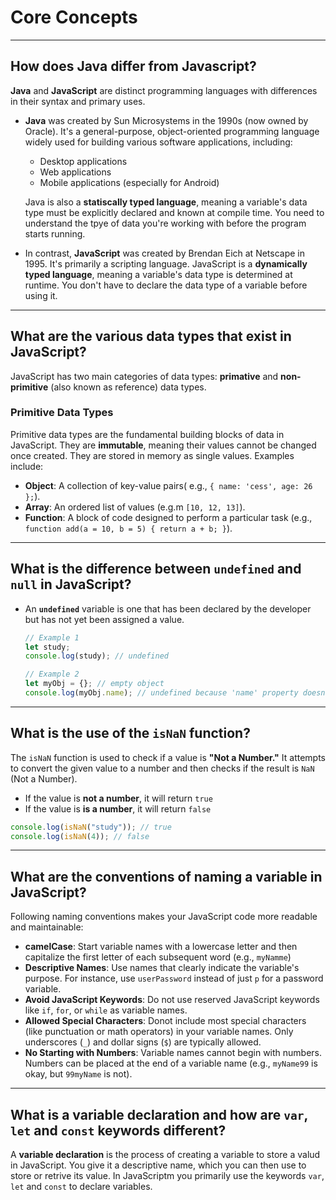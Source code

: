 # Core Concepts

---

## How does Java differ from Javascript?

**Java** and **JavaScript** are distinct programming languages with differences in their syntax and primary uses.

* **Java** was created by Sun Microsystems in the 1990s (now owned by Oracle). It's a general-purpose, object-oriented programming language widely used for building various software applications, including:
  * Desktop applications
  * Web applications
  * Mobile applications (especially for Android)

  Java is also a **statiscally typed language**, meaning a variable's data type must be explicitly declared and known at compile time. You need to understand the tpye of data you're working with before the program starts running.

* In contrast, **JavaScript** was created by Brendan Eich at Netscape in 1995. It's primarily a scripting language. JavaScript is a **dynamically typed language**, meaning a variable's data type is determined at runtime. You don't have to declare the data type of a variable before using it.

---

## What are the various data types that exist in JavaScript?

JavaScript has two main categories of data types: **primative** and **non-primitive** (also known as reference) data types.

### Primitive Data Types

Primitive data types are the fundamental building blocks of data in JavaScript. They are **immutable**, meaning their values cannot be changed once created. They are stored in memory as single values. Examples include:

* **Object**: A collection of key-value pairs( e.g., `{ name: 'cess', age: 26 };`).
* **Array**: An ordered list of values (e.g.m `[10, 12, 13]`).
* **Function**: A block of code designed to perform a particular task (e.g., `function add(a = 10, b = 5) { return a + b; }`).

---

## What is the difference between `undefined` and `null` in JavaScript?

* An **`undefined`** variable is one that has been declared by the developer but has not yet been assigned a value.

  ```javascript
  // Example 1
  let study;
  console.log(study); // undefined

  // Example 2
  let myObj = {}; // empty object
  console.log(myObj.name); // undefined because 'name' property doesn't exists
  ```

---

## What is the use of the `isNaN` function?

The `isNaN` function is used to check if a value is **"Not a Number."** It attempts to convert the given value to a number and then checks if the result is `NaN` (Not a Number).

* If the value is **not a number**, it will return `true`
* If the value is **is a number**, it will return `false`

```javascript
console.log(isNaN("study")); // true
console.log(isNaN(4)); // false
```

---

## What are the conventions of naming a variable in JavaScript?

Following naming conventions makes your JavaScript code more readable and maintainable:
  - **camelCase**: Start variable names with a lowercase letter and then capitalize the first letter of each subsequent word (e.g., `myNamme`)
  - **Descriptive Names**: Use names that clearly indicate the variable's purpose. For instance, use `userPassword` instead of just `p` for a password variable.
  - **Avoid JavaScript Keywords**: Do not use reserved JavaScript keywords like `if`, `for`, or `while` as variable names.
  - **Allowed Special Characters**: Donot include most special characters (like punctuation or math operators) in your variable names. Only underscores (`_`) and dollar signs (`$`) are typically allowed.
  - **No Starting with Numbers**: Variable names cannot begin with numbers. Numbers can be placed at the end of a variable name (e.g., `myName99` is okay, but `99myName` is not).

---

## What is a variable declaration and how are `var`, `let` and `const` keywords different?

A **variable declaration** is the process of creating a variable to store a valud in JavaScript. You give it a descriptive name, which you can then use to store or retrive its value. In JavaScriptm you primarily use the keywords `var`, `let` and `const` to declare variables.

